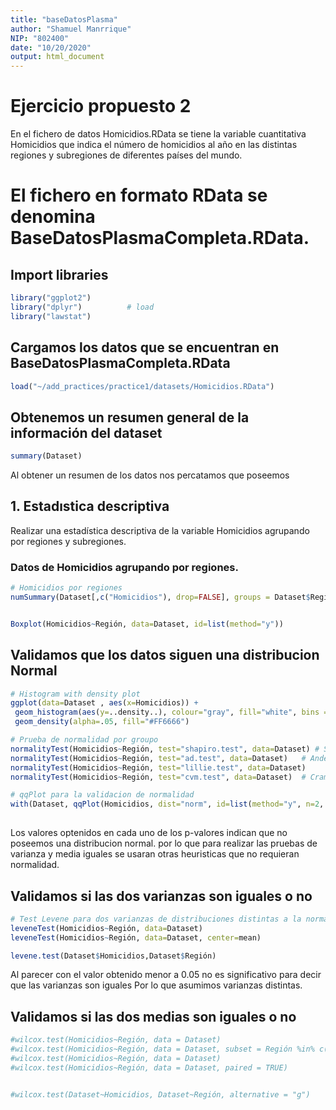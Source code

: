 ```yaml
---
title: "baseDatosPlasma"
author: "Shamuel Manrrique"
NIP: "802400"
date: "10/20/2020"
output: html_document
---
```


<!-- 
Ejercicio propuesto 2
En el fichero de datos Homicidios.RData se tiene la variable cuantitativa Homicidios que indica el número de homicidios al año en los distintos países del mundo.
Además, se dispone de las variables cualitativas (factor) Region y Subregion. ´
(i) Realizar una estadística descriptiva de la variable Homicidios agrupando por regiones y subregiones.
(ii) Agrupando por regiones/subregiones de dos en dos, decidir si el número de homicidios dependen de las regiones/subregiones consideradas. -->


# Ejercicio propuesto 2
En el fichero de datos Homicidios.RData se tiene la variable cuantitativa Homicidios que indica el número de homicidios al año en las distintas regiones y subregiones de diferentes países del mundo.
 
# El fichero en formato RData se denomina BaseDatosPlasmaCompleta.RData.
 
## Import libraries
```r
library("ggplot2")
library("dplyr")          # load
library("lawstat")
```
 
## Cargamos los datos que se encuentran en BaseDatosPlasmaCompleta.RData
```r
load("~/add_practices/practice1/datasets/Homicidios.RData")
```
 
## Obtenemos un resumen general de la información del dataset
```r
summary(Dataset)
```
 Al obtener un resumen de los datos nos percatamos que poseemos 
 
## 1. Estadıstica descriptiva 
Realizar una estadística descriptiva de la variable Homicidios agrupando por regiones y subregiones. 
 
### Datos de Homicidios agrupando por regiones.
```r
# Homicidios por regiones
numSummary(Dataset[,c("Homicidios"), drop=FALSE], groups = Dataset$Región, statistics=c("mean", "sd", "IQR", "quantiles", "skewness", "kurtosis"), quantiles=c(0,.25,.5,.75,1))


Boxplot(Homicidios~Región, data=Dataset, id=list(method="y"))

```



## Validamos que los datos siguen una distribucion Normal
```r
# Histogram with density plot
ggplot(data=Dataset , aes(x=Homicidios)) + 
 geom_histogram(aes(y=..density..), colour="gray", fill="white", bins = 30) +
 geom_density(alpha=.05, fill="#FF6666")

# Prueba de normalidad por groupo
normalityTest(Homicidios~Región, test="shapiro.test", data=Dataset) # Shapiro
normalityTest(Homicidios~Región, test="ad.test", data=Dataset)   # Anderson-Darling
normalityTest(Homicidios~Región, test="lillie.test", data=Dataset) 
normalityTest(Homicidios~Región, test="cvm.test", data=Dataset)  # Cramer

# qqPlot para la validacion de normalidad
with(Dataset, qqPlot(Homicidios, dist="norm", id=list(method="y", n=2, labels=rownames(Homicidios))))
 
```

Los valores optenidos en cada uno de los p-valores indican que no poseemos una distribucion normal. por lo que para realizar las pruebas de varianza y media iguales se usaran otras heuristicas que no requieran normalidad.


## Validamos si las dos varianzas son iguales o no 
```r

# Test Levene para dos varianzas de distribuciones distintas a la normal
leveneTest(Homicidios~Región, data=Dataset)
leveneTest(Homicidios~Región, data=Dataset, center=mean)

levene.test(Dataset$Homicidios,Dataset$Región)
```
Al parecer con el valor obtenido menor a 0.05 no es significativo para decir que las varianzas son iguales Por lo que asumimos varianzas distintas.

## Validamos si las dos medias son iguales o no 
```r
#wilcox.test(Homicidios~Región, data = Dataset)
#wilcox.test(Homicidios~Región, data = Dataset, subset = Región %in% c("África", "América"), paired = TRUE)
#wilcox.test(Homicidios~Región, data = Dataset)
#wilcox.test(Homicidios~Región, data = Dataset, paired = TRUE)


#wilcox.test(Dataset~Homicidios, Dataset~Región, alternative = "g")


```




